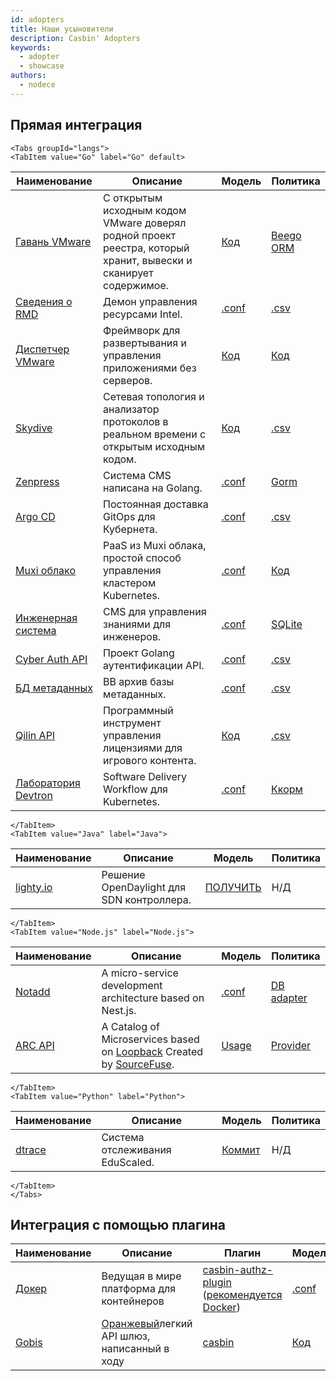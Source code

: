 ```yaml
---
id: adopters
title: Наши усыновители
description: Casbin' Adopters
keywords:
  - adopter
  - showcase
authors:
  - nodece
---
```




## Прямая интеграция

```mdx-code-block
<Tabs groupId="langs">
<TabItem value="Go" label="Go" default>
```

| Наименование                                                    | Описание                                                                                                        | Модель                                                                                                    | Политика                                                                                            |
| --------------------------------------------------------------- | --------------------------------------------------------------------------------------------------------------- | --------------------------------------------------------------------------------------------------------- | --------------------------------------------------------------------------------------------------- |
| [Гавань VMware](https://github.com/goharbor/harbor)             | С открытым исходным кодом VMware доверял родной проект реестра, который хранит, вывески и сканирует содержимое. | [Код](https://github.com/goharbor/harbor/blob/main/src/pkg/permission/evaluator/rbac/casbin.go) | [Beego ORM](https://github.com/goharbor/harbor/blob/main/src/common/rbac/project/rbac_role.go)   |
| [Сведения о RMD](https://github.com/intel/rmd)                  | Демон управления ресурсами Intel.                                                                               | [.conf](https://github.com/intel/rmd/blob/master/etc/rmd/acl/url/model.conf)                              | [.csv](https://github.com/intel/rmd/blob/master/etc/rmd/acl/url/policy.csv)                         |
| [Диспетчер VMware](https://github.com/vmware/dispatch)          | Фреймворк для развертывания и управления приложениями без серверов.                                             | [Код](https://github.com/vmware/dispatch/blob/master/pkg/identity-manager/handlers.go#L46-L55)            | [Код](https://github.com/vmware/dispatch/blob/master/pkg/identity-manager/handlers_test.go#L35-L45) |
| [Skydive](https://github.com/skydive-project/skydive)           | Сетевая топология и анализатор протоколов в реальном времени с открытым исходным кодом.                         | [Код](https://github.com/skydive-project/skydive/blob/master/config/config.go#L136-L140)                  | [.csv](https://github.com/skydive-project/skydive/blob/master/rbac/policy.csv)                      |
| [Zenpress](https://github.com/insionng/zenpress)                | Система CMS написана на Golang.                                                                                 | [.conf](https://github.com/insionng/zenpress/blob/master/content/config/rbac_model.conf)                  | [Gorm](https://github.com/insionng/zenpress/blob/master/model/user.go#L53-L77)                      |
| [Argo CD](https://github.com/argoproj/argo-cd)                  | Постоянная доставка GitOps для Кубернета.                                                                       | [.conf](https://github.com/argoproj/argo-cd/blob/master/assets/model.conf)                             | [.csv](https://github.com/argoproj/argo-cd/blob/master/assets/builtin-policy.csv)                |
| [Muxi облако](https://github.com/muxiyun/Mae-old)                   | PaaS из Muxi облака, простой способ управления кластером Kubernetes.                                            | [.conf](https://github.com/muxiyun/Mae-old/blob/master/conf/casbinmodel.conf)                                 | [Код](https://github.com/muxiyun/Mae-old/blob/master/pkg/casbin/initPolicy.go#L21-L95)                  |
| [Инженерная система](https://github.com/3xxx/EngineerCMS)       | CMS для управления знаниями для инженеров.                                                                      | [.conf](https://github.com/3xxx/EngineerCMS/blob/master/conf/rbac_model.conf)                             | [SQLite](https://github.com/3xxx/EngineerCMS/blob/master/database/engineer.db)                      |
| [Cyber Auth API](https://github.com/CyberlifeCN/cyber-auth-api) | Проект Golang аутентификации API.                                                                               | [.conf](https://github.com/CyberlifeCN/cyber-auth-api/blob/master/conf/authz_model.conf)                  | [.csv](https://github.com/CyberlifeCN/cyber-auth-api/blob/master/conf/authz_policy.csv)             |
| [БД метаданных](https://github.com/Bnei-Baruch/mdb)             | BB архив базы метаданных.                                                                                       | [.conf](https://github.com/Bnei-Baruch/mdb/blob/master/permissions/permissions_model.conf)                       | [.csv](https://github.com/Bnei-Baruch/mdb/blob/master/permissions/permissions_policy.csv)                  |
| [Qilin API](https://github.com/ProtocolONE/qilin.api)           | Программный инструмент управления лицензиями для игрового контента.                                             | [Код](https://github.com/ProtocolONE/rbac/blob/master/model.go)                                           | [.csv](https://github.com/ProtocolONE/rbac/tree/master/conf)                                        |
| [Лаборатория Devtron](https://github.com/devtron-labs/devtron)  | Software Delivery Workflow для Kubernetes.                                                                      | [.conf](https://github.com/devtron-labs/devtron/blob/main/auth_model.conf)                                | [Ккорм](https://github.com/devtron-labs/devtron/blob/main/pkg/user/casbin/Adapter.go)               |

```mdx-code-block
</TabItem>
<TabItem value="Java" label="Java">
```

| Наименование                                                     | Описание                                  | Модель                                                                                                                                                                                | Политика |
| ---------------------------------------------------------------- | ----------------------------------------- | ------------------------------------------------------------------------------------------------------------------------------------------------------------------------------------- | -------- |
| [lighty.io](https://github.com/PantheonTechnologies/lighty-core) | Решение OpenDaylight для SDN контроллера. | [ПОЛУЧИТЬ](https://github.com/PantheonTechnologies/lighty-core/blob/6f2ceaae6a68e08c96d14d2fa8ee060ad9f61606/lighty-examples/lighty-controller-springboot-netconf/README.md#security) | Н/Д      |

```mdx-code-block
</TabItem>
<TabItem value="Node.js" label="Node.js">
```

| Наименование                                                            | Описание                                                                                                                              | Модель                                                                                                                            | Политика                                                                                                                            |
| ----------------------------------------------------------------------- | ------------------------------------------------------------------------------------------------------------------------------------- | --------------------------------------------------------------------------------------------------------------------------------- | ----------------------------------------------------------------------------------------------------------------------------------- |
| [Notadd](https://github.com/notadd/notadd)                              | A micro-service development architecture based on Nest.js.                                                                            | [.conf](https://github.com/notadd/notadd/blob/e58d0a0cf5d691c3fe20170e94cdd8e2c627abd4/apps/nest-upms/src/casbin/rbac_model.conf) | [DB adapter](https://github.com/notadd/notadd/blob/e58d0a0cf5d691c3fe20170e94cdd8e2c627abd4/apps/nest-upms/src/casbin/adapter.ts)   |
| [ARC API](https://github.com/sourcefuse/loopback4-microservice-catalog) | A Catalog of Microservices based on [Loopback](https://loopback.io/doc/en/lb4/) Created by [SourceFuse](https://www.sourcefuse.com/). | [Usage](https://github.com/sourcefuse/loopback4-authorization#Extension-enhancement-using-CASBIN-authorisation)                   | [Provider](https://github.com/sourcefuse/loopback4-authorization/blob/master/src/providers/casbin-authorization-action.provider.ts) |

```mdx-code-block
</TabItem>
<TabItem value="Python" label="Python">
```

| Наименование                                  | Описание                        | Модель                                                                                        | Политика |
| --------------------------------------------- | ------------------------------- | --------------------------------------------------------------------------------------------- | -------- |
| [dtrace](https://github.com/EduScaled/dtrace) | Система отслеживания EduScaled. | [Коммит](https://github.com/EduScaled/dtrace/commit/6e8d6b52ec2fa120e8ad63f84a4aecc3eae14c02) | Н/Д      |

```mdx-code-block
</TabItem>
</Tabs>
```


## Интеграция с помощью плагина

| Наименование                                          | Описание                                                                              | Плагин                                                                                                                                                                     | Модель                                                                                              | Политика                                                                                                    |
| ----------------------------------------------------- | ------------------------------------------------------------------------------------- | -------------------------------------------------------------------------------------------------------------------------------------------------------------------------- | --------------------------------------------------------------------------------------------------- | ----------------------------------------------------------------------------------------------------------- |
| [Докер](https://github.com/docker/docker)             | Ведущая в мире платформа для контейнеров                                              | [casbin-authz-plugin](https://github.com/casbin/casbin-authz-plugin) ([рекомендуется Docker](https://docs.docker.com/engine/extend/legacy_plugins/#authorization-plugins)) | [.conf](https://github.com/casbin/casbin-authz-plugin/blob/master/examples/basic_model.conf)        | [.csv](https://github.com/casbin/casbin-authz-plugin/blob/master/examples/basic_policy.csv)                 |
| [Gobis](https://github.com/orange-cloudfoundry/gobis) | [Оранжевый](https://github.com/orange-cloudfoundry)легкий API шлюз, написанный в ходу | [casbin](https://github.com/orange-cloudfoundry/gobis-middlewares/tree/master/casbin)                                                                                      | [Код](https://github.com/orange-cloudfoundry/gobis-middlewares/blob/master/casbin/model.go#L52-L65) | [Запросить](https://github.com/orange-cloudfoundry/gobis-middlewares/blob/master/casbin/adapter.go#L46-L64) |
